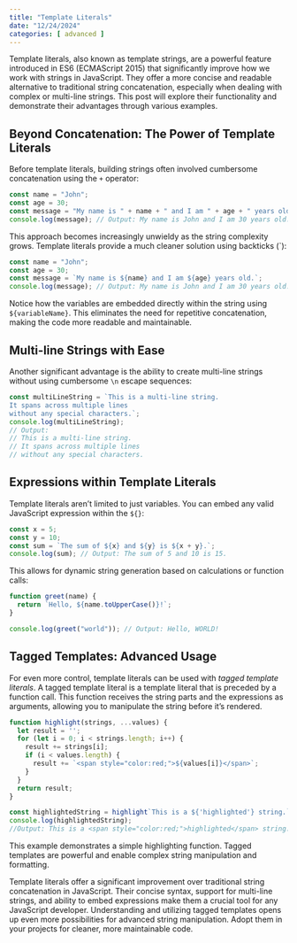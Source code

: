 ```yaml
---
title: "Template Literals"
date: "12/24/2024"
categories: [ advanced ]
---
```


Template literals, also known as template strings, are a powerful feature introduced in ES6 (ECMAScript 2015) that significantly improve how we work with strings in JavaScript.  They offer a more concise and readable alternative to traditional string concatenation, especially when dealing with complex or multi-line strings. This post will explore their functionality and demonstrate their advantages through various examples.


##  Beyond Concatenation: The Power of Template Literals

Before template literals, building strings often involved cumbersome concatenation using the `+` operator:

```javascript
const name = "John";
const age = 30;
const message = "My name is " + name + " and I am " + age + " years old.";
console.log(message); // Output: My name is John and I am 30 years old.
```

This approach becomes increasingly unwieldy as the string complexity grows.  Template literals provide a much cleaner solution using backticks (`):

```javascript
const name = "John";
const age = 30;
const message = `My name is ${name} and I am ${age} years old.`;
console.log(message); // Output: My name is John and I am 30 years old.
```

Notice how the variables are embedded directly within the string using `${variableName}`.  This eliminates the need for repetitive concatenation, making the code more readable and maintainable.


##  Multi-line Strings with Ease

Another significant advantage is the ability to create multi-line strings without using cumbersome `\n` escape sequences:

```javascript
const multiLineString = `This is a multi-line string.
It spans across multiple lines
without any special characters.`;
console.log(multiLineString);
// Output:
// This is a multi-line string.
// It spans across multiple lines
// without any special characters.
```


##  Expressions within Template Literals

Template literals aren't limited to just variables. You can embed any valid JavaScript expression within the `${}`:

```javascript
const x = 5;
const y = 10;
const sum = `The sum of ${x} and ${y} is ${x + y}.`;
console.log(sum); // Output: The sum of 5 and 10 is 15.
```

This allows for dynamic string generation based on calculations or function calls:

```javascript
function greet(name) {
  return `Hello, ${name.toUpperCase()}!`;
}

console.log(greet("world")); // Output: Hello, WORLD!
```


##  Tagged Templates: Advanced Usage

For even more control, template literals can be used with *tagged template literals*.  A tagged template literal is a template literal that is preceded by a function call. This function receives the string parts and the expressions as arguments, allowing you to manipulate the string before it's rendered.

```javascript
function highlight(strings, ...values) {
  let result = '';
  for (let i = 0; i < strings.length; i++) {
    result += strings[i];
    if (i < values.length) {
      result += `<span style="color:red;">${values[i]}</span>`;
    }
  }
  return result;
}

const highlightedString = highlight`This is a ${'highlighted'} string.`;
console.log(highlightedString);
//Output: This is a <span style="color:red;">highlighted</span> string.

```

This example demonstrates a simple highlighting function.  Tagged templates are powerful and enable complex string manipulation and formatting.

Template literals offer a significant improvement over traditional string concatenation in JavaScript.  Their concise syntax, support for multi-line strings, and ability to embed expressions make them a crucial tool for any JavaScript developer.  Understanding and utilizing tagged templates opens up even more possibilities for advanced string manipulation.  Adopt them in your projects for cleaner, more maintainable code.

